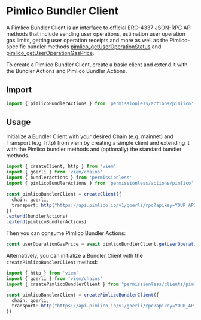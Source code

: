 # Pimlico Bundler Client

A Pimlico Bundler Client is an interface to official ERC-4337 JSON-RPC API methods that include sending user operations, estimation user operation gas limits, getting user operation receipts and more as well as the Pimlico-specific bundler methods [pimlico_getUserOperationStatus](/bundler/reference/endpoints/pimlico_getUserOperationStatus) and [pimlico_getUserOperationGasPrice](/bundler/reference/endpoints/pimlico_getUserOperationGasPrice).

To create a Pimlico Bundler Client, create a basic client and extend it with the Bundler Actions and Pimlico Bundler Actions.

## Import

```ts
import { pimlicoBundlerActions } from 'permissionless/actions/pimlico'
```

## Usage

Initialize a Bundler Client with your desired Chain (e.g. mainnet) and Transport (e.g. http) from viem by creating a simple client and extending it with the Pimlico bundler methods and (optionally) the standard bundler methods.

```ts
import { createClient, http } from 'viem'
import { goerli } from 'viem/chains'
import { bundlerActions } from 'permissionless'
import { pimlicoBundlerActions } from 'permissionless/actions/pimlico'

const pimlicoBundlerClient = createClient({ 
  chain: goerli,
  transport: http("https://api.pimlico.io/v1/goerli/rpc?apikey=YOUR_API_KEY_HERE")
})
.extend(bundlerActions)
.extend(pimlicoBundlerActions)
```

Then you can consume Pimlico Bundler Actions:

```ts
const userOperationGasPrice = await pimlicoBundlerClient.getUserOperationGasPrice()
```

Alternatively, you can initialize a Bundler Client with the `createPimlicoBundlerClient` method:

```ts
import { http } from 'viem'
import { goerli } from 'viem/chains'
import { createPimlicoBundlerClient } from "permissionless/clients/pimlico";

const pimlicoBundlerClient = createPimlicoBundlerClient({
  chain: goerli,
  transport: http("https://api.pimlico.io/v1/goerli/rpc?apikey=YOUR_API_KEY_HERE")
})
```